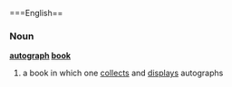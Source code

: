 ===English==
===Noun===
'''[[autograph]] [[book]]'''
# a book in which one [[collect]]s and [[display]]s autographs